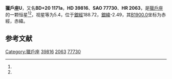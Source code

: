 {{Starbox begin
| name = 獵戶座U
}}
{{Starbox observe
| epoch = [[J2000.0|J2000.0]]
| constell = [[獵戶座|獵戶座]]<ref name=SIMBAD>{{cite web
 | url=http://simbad.u-strasbg.fr/simbad/sim-id?Ident=HR+2063
 | title=Pulsating variable Star
 | publisher=Centre de Données astronomiques de Strasbourg
 | work=SIMBAD
 | accessdate=2012-07-13
 | archive-date=2019-09-17
 | archive-url=https://web.archive.org/web/20190917153336/http://simbad.u-strasbg.fr/simbad/sim-id?Ident=HR+2063
 | dead-url=no
 }}</ref><ref name=DATA>{{cite web
 | url=http://vizier.u-strasbg.fr/viz-bin/VizieR-5?-out.add=.&-source=5050&-corr=PK=HR&-out.max=9999&HR=2063
 | title=VizieR Detailed Page
 | accessdate=2012-07-13
 | archive-date=2016-03-05
 | archive-url=https://web.archive.org/web/20160305045528/http://vizier.u-strasbg.fr/viz-bin/VizieR-5?-out.add=.&-source=5050&-corr=PK=HR&-out.max=9999&HR=2063
 | dead-url=no
 }}</ref>
| 星官 = 
| ra = {{RA|5|55|49.3}}<ref name=SIMBAD /><ref name=DATA />
| dec = {{DEC|+20|10|30}}<ref name=SIMBAD /><ref name=DATA />
| appmag_v = 5.4<ref name=SIMBAD /><ref name=DATA />
}}
{{Starbox character
| class = M6.5IIIe<ref name=SIMBAD /><ref name=DATA />
| b-v = 0.99<ref name=SIMBAD /><ref name=DATA />
| u-b = 0.43<ref name=SIMBAD /><ref name=DATA />
| r-i = <ref name=SIMBAD /><ref name=DATA />
| variable = 
}}
{{Starbox astrometry
| radial_v = 0.43
| prop_mo_ra = -21
| parallax = 
| p_error = 
}}
{{Starbox catalog
| names =BD+20 1171a，[[SAO星表|SAO]] 77730，[[HD星表|HD]] 39816，[[HR星表|HR]] 2063}}
{{Starbox reference |Simbad=HR+2063}}
{{Starbox end}}

'''獵戶座U'''，又名'''BD+20 1171a'''，'''HD 39816'''、'''SAO 77730'''、'''HR 2063'''，是[[獵戶座|獵戶座]]的一颗恒星<ref name=SIMBAD /><ref name=DATA />，视星等为5.4，位于[[銀道座標系|銀經]]188.72，[[銀道座標系|銀緯]]-2.49，其[[B1900.0|B1900.0]]坐标为赤經{{RA|5|49|52.8}}，赤緯{{DEC|+20|-2.49|29}}。

== 参考文献 ==
{{reflist}}

{{star-stub}}

{{獵戶座恒星}}
[[Category:獵戶座|Category:獵戶座]]
[[Category:HD和HDE天體|39816]]
[[Category:HR天體|2063]]
[[Category:SAO天體|77730]]
